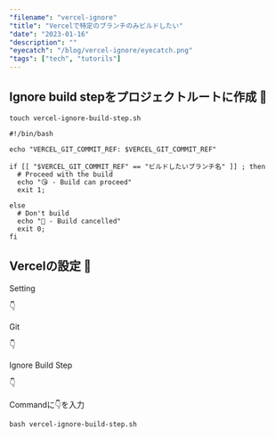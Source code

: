 ```yaml
---
"filename": "vercel-ignore"
"title": "Vercelで特定のブランチのみビルドしたい"
"date": "2023-01-16"
"description": ""
"eyecatch": "/blog/vercel-ignore/eyecatch.png"
"tags": ["tech", "tutorils"]
---
```



## Ignore build stepをプロジェクトルートに作成 🍙

```shell
touch vercel-ignore-build-step.sh
```

```shell
#!/bin/bash

echo "VERCEL_GIT_COMMIT_REF: $VERCEL_GIT_COMMIT_REF"

if [[ "$VERCEL_GIT_COMMIT_REF" == "ビルドしたいブランチ名" ]] ; then
  # Proceed with the build
  echo "😘 - Build can proceed"
  exit 1;

else
  # Don't build
  echo "🥶 - Build cancelled"
  exit 0;
fi
```

## Vercelの設定 🍥

Setting

👇

Git

👇

Ignore Build Step

👇

Commandに👇を入力

```shell
bash vercel-ignore-build-step.sh
```